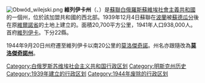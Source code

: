 [[File:Obwód_wilejski.png|right]]
'''維列伊卡州'''（{{lang-be|Вілейская вобласць}}、{{lang-ru|Вилейская область}}）是[[蘇聯|蘇聯]][[白俄羅斯蘇維埃社會主義共和國|白俄羅斯蘇維埃社會主義共和國]]的一個州，位於該加盟共和國的西北部。1939年12月4日蘇聯在[[波蘭|波蘭]]被[[苏德互不侵犯条约|蘇德瓜分]]後在原[[維爾諾省|維爾諾省]]的土地上建立的。面積20,700平方公里，1941年人口938,000人。首府[[維列伊卡|維列伊卡]]。下分22縣。

1944年9月20日州府遷至維列伊卡以南20公里的[[莫洛傑奇諾|莫洛傑奇諾]]。州名亦跟隨改為'''[[莫洛傑奇諾州|莫洛傑奇諾州]]'''。

[[Category:白俄罗斯苏维埃社会主义共和国行政区划|Category:白俄罗斯苏维埃社会主义共和国行政区划]]
[[Category:明斯克州历史|Category:明斯克州历史]]
[[Category:1939年建立的行政区划|Category:1939年建立的行政区划]]
[[Category:1944年废除的行政区划|Category:1944年废除的行政区划]]